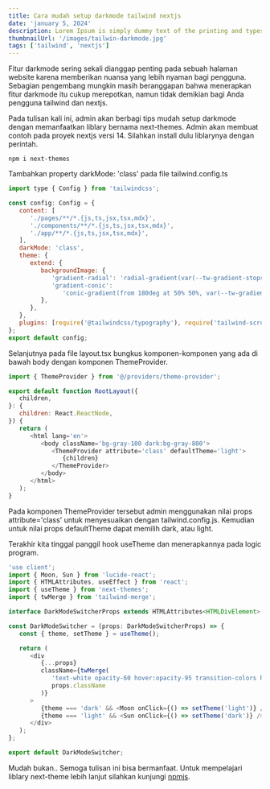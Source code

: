 ```yaml
---
title: Cara mudah setup darkmode tailwind nextjs
date: 'january 5, 2024'
description: Lorem Ipsum is simply dummy text of the printing and typesetting industry.
thumbnailUrl: '/images/tailwin-darkmode.jpg'
tags: ['tailwind', 'nextjs']
---
```


Fitur darkmode sering sekali dianggap penting pada sebuah halaman website karena memberikan nuansa yang lebih nyaman bagi pengguna.
Sebagian pengembang mungkin masih beranggapan bahwa menerapkan fitur darkmode itu cukup merepotkan, namun tidak demikian bagi Anda pengguna tailwind dan nextjs.

Pada tulisan kali ini, admin akan berbagi tips mudah setup darkmode dengan memanfaatkan liblary bernama next-themes. Admin akan membuat contoh pada proyek nextjs versi 14.
Silahkan install dulu liblarynya dengan perintah.

```npm
npm i next-themes
```

Tambahkan property darkMode: 'class' pada file tailwind.config.ts

```javascript
import type { Config } from 'tailwindcss';

const config: Config = {
   content: [
      './pages/**/*.{js,ts,jsx,tsx,mdx}',
      './components/**/*.{js,ts,jsx,tsx,mdx}',
      './app/**/*.{js,ts,jsx,tsx,mdx}',
   ],
   darkMode: 'class',
   theme: {
      extend: {
         backgroundImage: {
            'gradient-radial': 'radial-gradient(var(--tw-gradient-stops))',
            'gradient-conic':
               'conic-gradient(from 180deg at 50% 50%, var(--tw-gradient-stops))',
         },
      },
   },
   plugins: [require('@tailwindcss/typography'), require('tailwind-scrollbar')],
};
export default config;
```

Selanjutnya pada file layout.tsx bungkus komponen-komponen yang ada di bawah body dengan komponen ThemeProvider.

```javascript
import { ThemeProvider } from '@/providers/theme-provider';

export default function RootLayout({
   children,
}: {
   children: React.ReactNode,
}) {
   return (
      <html lang='en'>
         <body className='bg-gray-100 dark:bg-gray-800'>
            <ThemeProvider attribute='class' defaultTheme='light'>
               {children}
            </ThemeProvider>
         </body>
      </html>
   );
}
```

Pada komponen ThemeProvider tersebut admin menggunakan nilai props attribute='class' untuk menyesuaikan dengan tailwind.config.js. Kemudian untuk nilai props defaultTheme dapat memilih dark, atau light.

Terakhir kita tinggal panggil hook useTheme dan menerapkannya pada logic program.

```javascript
'use client';
import { Moon, Sun } from 'lucide-react';
import { HTMLAttributes, useEffect } from 'react';
import { useTheme } from 'next-themes';
import { twMerge } from 'tailwind-merge';

interface DarkModeSwitcherProps extends HTMLAttributes<HTMLDivElement> {}

const DarkModeSwitcher = (props: DarkModeSwitcherProps) => {
   const { theme, setTheme } = useTheme();

   return (
      <div
         {...props}
         className={twMerge(
            'text-white opacity-60 hover:opacity-95 transition-colors hover:animate-pulse duration-300 cursor-pointer',
            props.className
         )}
      >
         {theme === 'dark' && <Moon onClick={() => setTheme('light')} />}
         {theme === 'light' && <Sun onClick={() => setTheme('dark')} />}
      </div>
   );
};

export default DarkModeSwitcher;
```

Mudah bukan.. Semoga tulisan ini bisa bermanfaat. Untuk mempelajari liblary next-theme lebih lanjut silahkan kunjungi [npmjs](https://www.npmjs.com/package/next-themes).
